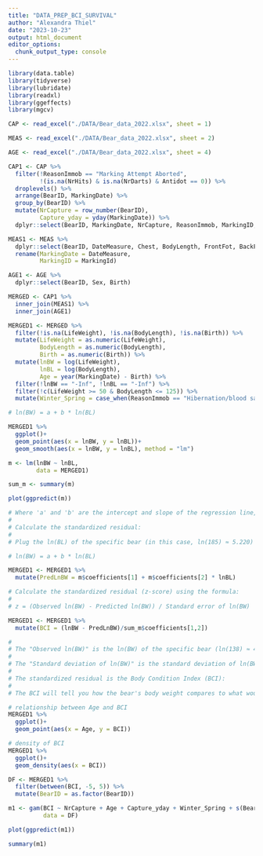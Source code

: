 ```yaml
---
title: "DATA_PREP_BCI_SURVIVAL"
author: "Alexandra Thiel"
date: "2023-10-23"
output: html_document
editor_options: 
  chunk_output_type: console
---
```


```r
library(data.table)
library(tidyverse)
library(lubridate)
library(readxl)
library(ggeffects)
library(mgcv)
```

```r

CAP <- read_excel("./DATA/Bear_data_2022.xlsx", sheet = 1)

MEAS <- read_excel("./DATA/Bear_data_2022.xlsx", sheet = 2)

AGE <- read_excel("./DATA/Bear_data_2022.xlsx", sheet = 4)

```

```r

CAP1 <- CAP %>% 
  filter(!ReasonImmob == "Marking Attempt Aborted",
         !(is.na(NrHits) & is.na(NrDarts) & Antidot == 0)) %>% 
  droplevels() %>% 
  arrange(BearID, MarkingDate) %>% 
  group_by(BearID) %>% 
  mutate(NrCapture = row_number(BearID),
         Capture_yday = yday(MarkingDate)) %>% 
  dplyr::select(BearID, MarkingDate, NrCapture, ReasonImmob, MarkingID, Capture_yday)

```

```r

MEAS1 <- MEAS %>% 
  dplyr::select(BearID, DateMeasure, Chest, BodyLength, FrontFot, BackFootLength, Fat, LifeWeight, MarkingId) %>% 
  rename(MarkingDate = DateMeasure,
         MarkingID = MarkingId)

```

```r

AGE1 <- AGE %>% 
  dplyr::select(BearID, Sex, Birth)

```

```r

MERGED <- CAP1 %>% 
  inner_join(MEAS1) %>% 
  inner_join(AGE1)

MERGED1 <- MERGED %>% 
  filter(!is.na(LifeWeight), !is.na(BodyLength), !is.na(Birth)) %>% 
  mutate(LifeWeight = as.numeric(LifeWeight),
         BodyLength = as.numeric(BodyLength),
         Birth = as.numeric(Birth)) %>% 
  mutate(lnBW = log(LifeWeight), 
         lnBL = log(BodyLength),
         Age = year(MarkingDate) - Birth) %>% 
  filter(!lnBW == "-Inf", !lnBL == "-Inf") %>% 
  filter(!c(LifeWeight >= 50 & BodyLength <= 125)) %>% 
  mutate(Winter_Spring = case_when(ReasonImmob == "Hibernation/blood sampling" ~ "Winter_Summer", TRUE ~ "Spring"))

```

```r

# ln(BW) = a + b * ln(BL)

MERGED1 %>% 
  ggplot()+
  geom_point(aes(x = lnBW, y = lnBL))+
  geom_smooth(aes(x = lnBW, y = lnBL), method = "lm")

m <- lm(lnBW ~ lnBL,
        data = MERGED1)

sum_m <- summary(m)

plot(ggpredict(m))

# Where 'a' and 'b' are the intercept and slope of the regression line, respectively.
# 
# Calculate the standardized residual:
# 
# Plug the ln(BL) of the specific bear (in this case, ln(185) ≈ 5.220) into the regression equation.

# ln(BW) = a + b * ln(BL)

MERGED1 <- MERGED1 %>% 
  mutate(PredLnBW = m$coefficients[1] + m$coefficients[2] * lnBL)

# Calculate the standardized residual (z-score) using the formula:
# 
# z = (Observed ln(BW) - Predicted ln(BW)) / Standard error of ln(BW)

MERGED1 <- MERGED1 %>% 
  mutate(BCI = (lnBW - PredLnBW)/sum_m$coefficients[1,2])

# 
# The "Observed ln(BW)" is the ln(BW) of the specific bear (ln(138) ≈ 4.927), and the "Predicted ln(BW)" is what you get from the regression equation.
# 
# The "Standard deviation of ln(BW)" is the standard deviation of ln(BW) from the sample used for the regression.
# 
# The standardized residual is the Body Condition Index (BCI):
# 
# The BCI will tell you how the bear's body weight compares to what would be expected for its body size, based on the regression equation. If the BCI is positive, it means the bear is in better condition than expected for its size. If it's negative, it's in poorer condition than expected.


```

```r

# relationship between Age and BCI
MERGED1 %>% 
  ggplot()+
  geom_point(aes(x = Age, y = BCI))

# density of BCI
MERGED1 %>% 
  ggplot()+
  geom_density(aes(x = BCI))

```

```r

DF <- MERGED1 %>% 
  filter(between(BCI, -5, 5)) %>% 
  mutate(BearID = as.factor(BearID))

m1 <- gam(BCI ~ NrCapture + Age + Capture_yday + Winter_Spring + s(BearID, bs = "re"), 
          data = DF)

plot(ggpredict(m1))

summary(m1)

```

